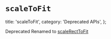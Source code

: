 
# `scaleToFit`

  title: 'scaleToFit',
  category: 'Deprecated APIs',
};

<Callout level='danger'>
  <Callout.Heading>Deprecated</Callout.Heading>
  <Callout.Main>
    Renamed to <a href='./?path=/math/scale-rect-to-fit'>scaleRectToFit</a>
  </Callout.Main>
</Callout>
